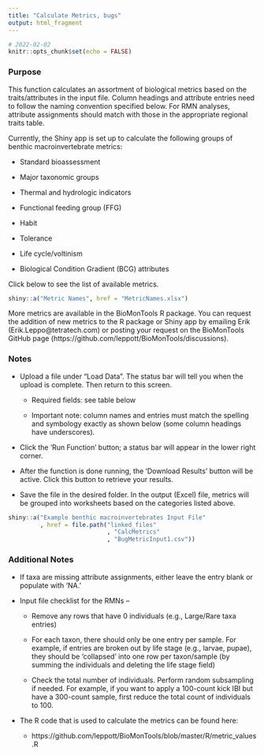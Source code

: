 ```yaml
---
title: "Calculate Metrics, bugs"
output: html_fragment
---
```


```r
# 2022-02-02
knitr::opts_chunk$set(echo = FALSE)
```

### Purpose

This function calculates an assortment of biological metrics based on the 
traits/attributes in the input file. Column headings and attribute entries need 
to follow the naming convention specified below. For RMN analyses, attribute 
assignments should match with those in the appropriate regional traits table. 

Currently, the Shiny app is set up to calculate the following groups of benthic 
macroinvertebrate metrics:

* Standard bioassessment

* Major taxonomic groups

* Thermal and hydrologic indicators

* Functional feeding group (FFG)

* Habit

* Tolerance

* Life cycle/voltinism

* Biological Condition Gradient (BCG) attributes

Click below to see the list of available metrics.

```r
shiny::a("Metric Names", href = "MetricNames.xlsx")
```

More metrics are available in the BioMonTools R package. You can request the 
addition of new metrics to the R package or Shiny app by emailing Erik (Erik.Leppo@tetratech.com) or posting your request on the BioMonTools GitHub 
page (https://github.com/leppott/BioMonTools/discussions).

### Notes

* Upload a file under "Load Data".  The status bar will tell you when the upload
is complete.  Then return to this screen.

    +	Required fields: see table below

    + Important note: column names and entries must match the spelling and 
    symbology exactly as shown below (some column headings have underscores).

*	Click the ‘Run Function’ button; a status bar will appear in the lower right 
corner.

*	After the function is done running, the ‘Download Results’ button will be 
active. Click this button to retrieve your results.

*	Save the file in the desired folder. In the output (Excel) file, metrics will 
be grouped into worksheets based on the categories listed above.

```r
shiny::a("Example benthic macroinvertebrates Input File"
         , href = file.path("linked_files"
                            , "CalcMetrics"
                            , "BugMetricInput1.csv"))
```


### Additional Notes

*	If taxa are missing attribute assignments, either leave the entry blank or 
populate with ‘NA.’

*	Input file checklist for the RMNs –

    +	Remove any rows that have 0 individuals (e.g., Large/Rare taxa entries)

    +	For each taxon, there should only be one entry per sample. For example, if
    entries are broken out by life stage (e.g., larvae, pupae), they should be 
    ‘collapsed’ into one row per taxon/sample (by summing the individuals and 
    deleting the life stage field)

    +	Check the total number of individuals. Perform random subsampling if 
    needed. For example, if you want to apply a 100-count kick IBI but have a 
    300-count sample, first reduce the total count of individuals to 100. 

*	The R code that is used to calculate the metrics can be found here:

    + https://github.com/leppott/BioMonTools/blob/master/R/metric_values.R

